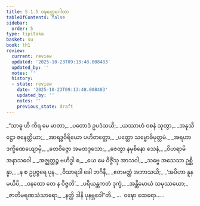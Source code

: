 ```yaml
---
title: 5.1.5 ဝဍ္ဎတ္ထေရဂါထာ
tableOfContents: false
sidebar:
  order: 5
type: tipitaka
basket: su
book: th1
review:
  current: review
  updated: '2025-10-23T09:13:48.008483'
  updated_by: ''
  notes: ''
  history:
  - state: review
    date: '2025-10-23T09:13:48.008483'
    updated_by: ''
    notes: ''
    previous_state: draft
---
```



<ReviewStatus review={frontmatter.review} showDetails={true} />

<HypothesisAnnotation frontmatter={frontmatter} />

<DynamicBreadcrumb />

<Division number="335" book="th1" e="ch" v="19" p="277">

<Paragraph number="591" type="verses" book="th1">
_“သာဓူ ဟိ ကိရ မေ မာတာ,_  
_ပတောဒံ ဥပဒံသယိ;_  
_ယဿာဟံ ဝစနံ သုတွာ,_  
_အနုသိဋ္ဌော ဇနေတ္တိယာ;_  
_အာရဒ္ဓဝီရိယော ပဟိတတ္တော,_  
_ပတ္တော သမ္ဗောဓိမုတ္တမံ._  

</Paragraph>

</Division>
<Division number="336" book="th1" e="ch" v="19" p="277">

<Paragraph number="592" type="verses" book="th1">
_အရဟာ ဒက္ခိဏေယျောမှိ,_  
_တေဝိဇ္ဇော အမတဒ္ဒသော;_  
_ဇေတွာ နမုစိနော သေနံ,_  
_ဝိဟရာမိ အနာသဝေါ._  

</Paragraph>

</Division>
<Division number="337" book="th1" e="ch" v="19" p="277">

<Paragraph number="593" type="verses" book="th1">
_အဇ္ဈတ္တဉ္စ ဗဟိဒ္ဓါ စ,_  
_ယေ မေ ဝိဇ္ဇိံသု အာသဝါ;_  
_သဗ္ဗေ အသေသာ ဥစ္ဆိန္နာ,_  
_န စ ဥပ္ပဇ္ဇရေ ပုန._  

</Paragraph>

</Division>
<Division number="338" book="th1" e="ch" v="19" p="277">

<Paragraph number="594" type="verses" book="th1">
_ဝိသာရဒါ ခေါ ဘဂိနီ,_  
_ဧတမတ္ထံ အဘာသယိ;_  
_‘အပိဟာ နူန မယိပိ,_  
_ဝနထော တေ န ဝိဇ္ဇတိ’._  

</Paragraph>

</Division>
<Division number="339" book="th1" e="ch" v="19" p="277">

<Paragraph number="595" type="verses" book="th1">
_ပရိယန္တကတံ ဒုက္ခံ,_  
_အန္တိမောယံ သမုဿယော;_  
_ဇာတိမရဏသံသာရော,_  
_နတ္ထိ ဒါနိ ပုနဗ္ဘဝေါ”တိ._  


</Paragraph>
</Division>

<Paragraph number="596" type="center" book="th1">
…  ဝဍ္ဎော ထေရော… .
</Paragraph>
